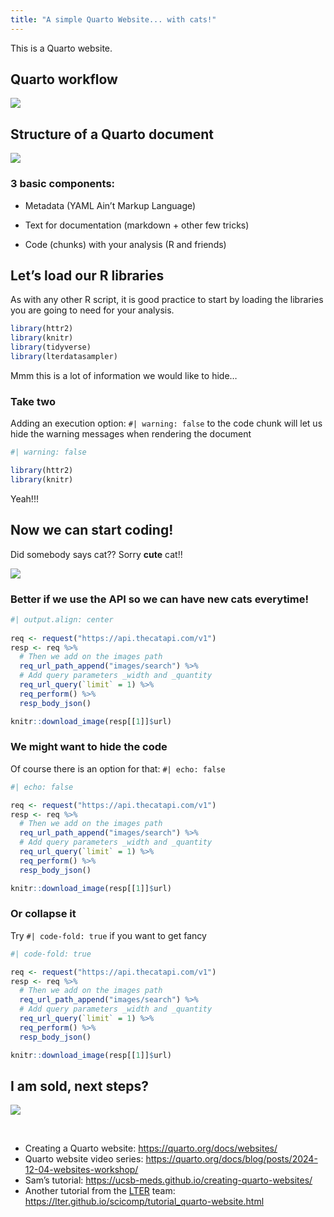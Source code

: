 ```yaml
---
title: "A simple Quarto Website... with cats!"
---
```


This is a Quarto website.


## Quarto workflow

![](img/quarto_schematic.png)

## Structure of a Quarto document

![](img/quarto_doc_structure.png){fig-align="center"}

### 3 basic components:

- Metadata
    (YAML Ain't Markup Language)

- Text for documentation
    (markdown + other few tricks)
    
- Code (chunks) with your analysis (R and friends)



## Let's load our R libraries

As with any other R script, it is good practice to start by loading the libraries you are going to need for your analysis.

```r
library(httr2)
library(knitr)
library(tidyverse)
library(lterdatasampler)
```

Mmm this is a lot of information we would like to hide...


### Take two

Adding an execution option: `#| warning: false` to the code chunk will let us hide the warning messages when rendering the document


```r
#| warning: false

library(httr2)
library(knitr)

```

Yeah!!!


## Now we can start coding!

Did somebody says cat?? Sorry **cute** cat!!

![](img/cat_upsidedown.jpg)

### Better if we use the API so we can have new cats everytime!

```r
#| output.align: center
  
req <- request("https://api.thecatapi.com/v1")
resp <- req %>%
  # Then we add on the images path
  req_url_path_append("images/search") %>%
  # Add query parameters _width and _quantity
  req_url_query(`limit` = 1) %>%
  req_perform() %>%
  resp_body_json()

knitr::download_image(resp[[1]]$url)
```


### We might want to hide the code

Of course there is an option for that: `#| echo: false`

```r
#| echo: false

req <- request("https://api.thecatapi.com/v1")
resp <- req %>%
  # Then we add on the images path
  req_url_path_append("images/search") %>%
  # Add query parameters _width and _quantity
  req_url_query(`limit` = 1) %>%
  req_perform() %>%
  resp_body_json()

knitr::download_image(resp[[1]]$url)
```

### Or collapse it

Try `#| code-fold: true` if you want to get fancy


```r
#| code-fold: true

req <- request("https://api.thecatapi.com/v1")
resp <- req %>%
  # Then we add on the images path
  req_url_path_append("images/search") %>%
  # Add query parameters _width and _quantity
  req_url_query(`limit` = 1) %>%
  req_perform() %>%
  resp_body_json()

knitr::download_image(resp[[1]]$url)
```

## I am sold, next steps?

![](https://media4.giphy.com/media/v1.Y2lkPTc5MGI3NjExaThpNzlrd3pxNjJydTE4MnBnNjE2ZTQ4ZDdkbTNzeGltNmtxcmNjNCZlcD12MV9pbnRlcm5hbF9naWZfYnlfaWQmY3Q9Zw/L40sNfcoJs5Op5afQU/giphy.gif)

<br>

- Creating a Quarto website: <https://quarto.org/docs/websites/>
- Quarto website video series: <https://quarto.org/docs/blog/posts/2024-12-04-websites-workshop/>
- Sam's tutorial: <https://ucsb-meds.github.io/creating-quarto-websites/>
- Another tutorial from the [LTER](https://lternet.edu/) team: <https://lter.github.io/scicomp/tutorial_quarto-website.html>
